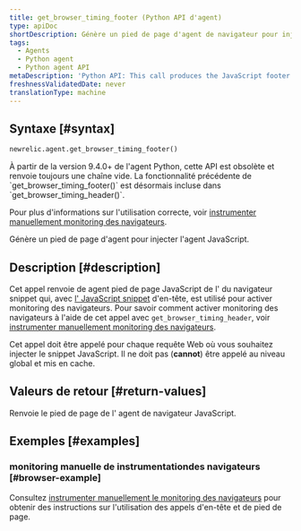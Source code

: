 ```yaml
---
title: get_browser_timing_footer (Python API d'agent)
type: apiDoc
shortDescription: Génère un pied de page d'agent de navigateur pour injecter l'agent JavaScript.
tags:
  - Agents
  - Python agent
  - Python agent API
metaDescription: 'Python API: This call produces the JavaScript footer snippet used for setting up browser monitoring.'
freshnessValidatedDate: never
translationType: machine
---
```


## Syntaxe [#syntax]

```py
newrelic.agent.get_browser_timing_footer()
```

<Callout variant="important">
  À partir de la version 9.4.0+ de l&apos;agent Python, cette API est obsolète et renvoie toujours une chaîne vide. La fonctionnalité précédente de `get_browser_timing_footer()` est désormais incluse dans `get_browser_timing_header()`.

  Pour plus d&apos;informations sur l&apos;utilisation correcte, voir [instrumenter manuellement monitoring des navigateurs](/docs/agents/python-agent/supported-features/page-load-timing-python#manual_instrumentation).
</Callout>

Génère un pied de page d&apos;agent <InlinePopover type="browser" />pour injecter l&apos;agent JavaScript.

## Description [#description]

Cet appel renvoie de agent pied de page JavaScript de l&apos; du navigateur snippet qui, avec [l&apos; JavaScript snippet](/docs/agents/python-agent/python-agent-api/get_browser_timing_header) d&apos;en-tête, est utilisé pour activer monitoring des navigateurs. Pour savoir comment activer monitoring des navigateurs à l&apos;aide de cet appel avec `get_browser_timing_header`, voir [instrumenter manuellement monitoring des navigateurs](/docs/agents/python-agent/supported-features/page-load-timing-python#manual_instrumentation).

Cet appel doit être appelé pour chaque requête Web où vous souhaitez injecter le snippet JavaScript. Il ne doit pas (<DNT>**cannot**</DNT>) être appelé au niveau global et mis en cache.

## Valeurs de retour [#return-values]

Renvoie le pied de page de l&apos; agent de navigateur JavaScript.

## Exemples [#examples]

### monitoring manuelle de instrumentationdes navigateurs [#browser-example]

Consultez [instrumenter manuellement le monitoring des navigateurs](/docs/agents/python-agent/supported-features/page-load-timing-python#manual_instrumentation) pour obtenir des instructions sur l&apos;utilisation des appels d&apos;en-tête et de pied de page.